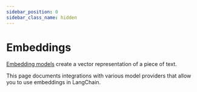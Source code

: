 ```yaml
---
sidebar_position: 0
sidebar_class_name: hidden
---
```


# Embeddings

[Embedding models](/docs/concepts#embedding-models) create a vector representation of a piece of text.

This page documents integrations with various model providers that allow you to use embeddings in LangChain.


<IndexTable />
